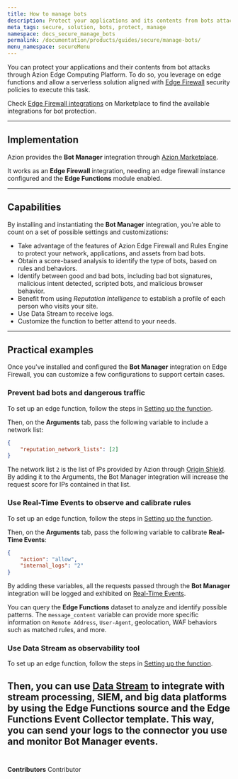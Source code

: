 ```yaml
---
title: How to manage bots
description: Protect your applications and its contents from bots attacks with a Marketplace integration.
meta_tags: secure, solution, bots, protect, manage
namespace: docs_secure_manage_bots
permalink: /documentation/products/guides/secure/manage-bots/
menu_namespace: secureMenu
---
```



You can protect your applications and their contents from bot attacks through Azion Edge Computing Platform. To do so, you leverage on edge functions and allow a serverless solution aligned with [Edge Firewall](/en/documentation/products/secure/edge-firewall/) security policies to execute this task.

Check [Edge Firewall integrations](/en/documentation/products/marketplace/integrations/#edge-firewall-functions) on Marketplace to find the available integrations for bot protection.

---

## Implementation

Azion provides the **Bot Manager** integration through [Azion Marketplace](/en/documentation/products/marketplace/).

It works as an **Edge Firewall** integration, needing an edge firewall instance configured and the **Edge Functions** module enabled.

<LinkButton link="/en/documentation/products/guides/bot-manager/" label="go to Bot Manager installation guide" outlined target="_blank" />

---

## Capabilities

By installing and instantiating the **Bot Manager** integration, you're able to count on a set of possible settings and customizations:

- Take advantage of the features of Azion Edge Firewall and Rules Engine to protect your network, applications, and assets from bad bots.
- Obtain a score-based analysis to identify the type of bots, based on rules and behaviors.
- Identify between good and bad bots, including bad bot signatures, malicious intent detected, scripted bots, and malicious browser behavior.
- Benefit from using *Reputation Intelligence* to establish a profile of each person who visits your site.
- Use Data Stream to receive logs.
- Customize the function to better attend to your needs.

---

## Practical examples

Once you've installed and configured the **Bot Manager** integration on Edge Firewall, you can customize a few configurations to support certain cases.

### Prevent bad bots and dangerous traffic

To set up an edge function, follow the steps in [Setting up the function](/en/documentation/products/guides/bot-manager/#setting-up-the-function).

Then, on the **Arguments** tab, pass the following variable to include a network list:

```json
{
    "reputation_network_lists": [2]
}
```

The network list `2` is the list of IPs provided by Azion through [Origin Shield](/en/documentation/products/secure/secure-infrastructure/). By adding it to the Arguments, the Bot Manager integration will increase the request score for IPs contained in that list.

### Use Real-Time Events to observe and calibrate rules

To set up an edge function, follow the steps in [Setting up the function](/en/documentation/products/guides/bot-manager/#setting-up-the-function).

Then, on the **Arguments** tab, pass the following variable to calibrate **Real-Time Events**:

```json
{
    "action": "allow",
    "internal_logs": "2"
}
```

By adding these variables, all the requests passed through the **Bot Manager** integration will be logged and exhibited on [Real-Time Events](/en/documentation/products/observe/real-time-events/).

You can query the **Edge Functions** dataset to analyze and identify possible patterns. The `message_content` variable can provide more specific information on `Remote Address`, `User-Agent`, geolocation, WAF behaviors such as matched rules, and more. 

### Use Data Stream as observability tool

To set up an edge function, follow the steps in [Setting up the function](/en/documentation/products/guides/bot-manager/#setting-up-the-function).

Then, you can use [Data Stream](/en/documentation/products/observe/data-stream/) to integrate with stream processing, SIEM, and big data platforms by using the **Edge Functions** source and the **Edge Functions Event Collector** template. This way, you can send your logs to the connector you use and monitor Bot Manager events.
<br /><br />
---

**Contributors** <ContributorList>Contributor</ContributorList>
